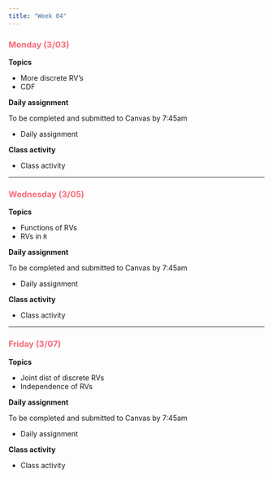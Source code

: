 ```yaml
---
title: "Week 04"
---
```


::: {style="color: #F66D7A"}
### Monday (3/03)
:::

**Topics**

-   More discrete RV's
-   CDF

**Daily assignment**

To be completed and submitted to Canvas by 7:45am

-   Daily assignment

**Class activity**

-   Class activity

------------------------------------------------------------------------

::: {style="color: #F66D7A"}
### Wednesday (3/05)
:::

**Topics**

-   Functions of RVs
-   RVs in `R`

**Daily assignment**

To be completed and submitted to Canvas by 7:45am

-   Daily assignment

**Class activity**

-   Class activity

------------------------------------------------------------------------

::: {style="color: #F66D7A"}
### Friday (3/07)
:::

**Topics**

-   Joint dist of discrete RVs
-   Independence of RVs

**Daily assignment**

To be completed and submitted to Canvas by 7:45am

-   Daily assignment

**Class activity**

-   Class activity
